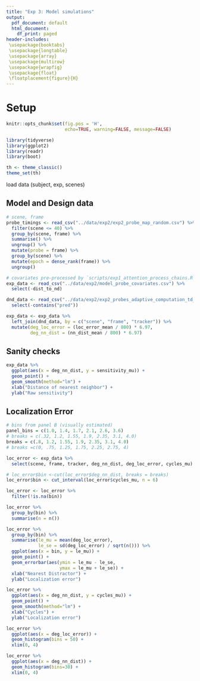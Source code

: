 ```yaml
---
title: "Exp 3: Model simulations"
output:
  pdf_document: default
  html_document:
    df_print: paged
header-includes:
 \usepackage{booktabs}
 \usepackage{longtable}
 \usepackage{array}
 \usepackage{multirow}
 \usepackage{wrapfig}
 \usepackage{float}
 \floatplacement{figure}{H}
---
```


# Setup

```r
knitr::opts_chunk$set(fig.pos = 'H', 
                      echo=TRUE, warning=FALSE, message=FALSE)

library(tidyverse)
library(ggplot2)
library(readr)
library(boot)

th <- theme_classic()
theme_set(th)
```

load data (subject, exp, scenes)


## Model and Design data

```r

# scene, frame
probe_timings <- read_csv("../data/exp2/exp2_probe_map_random.csv") %>%
  filter(scene <= 40) %>%
  group_by(scene, frame) %>%
  summarise() %>%
  ungroup() %>%
  mutate(probe = frame) %>%
  group_by(scene) %>%
  mutate(epoch = dense_rank(frame)) %>%
  ungroup()

# covariates pre-processed by `scripts/exp1_attention_process_chains.R`
exp_data <- read_csv("../data/exp2/model_probe_covariates.csv") %>%
  select(-dist_to_nd)

dnd_data <- read_csv("../data/exp2/exp2_probes_adaptive_computation_td_dnd.csv") %>%
  select(-contains("pred"))

exp_data <- exp_data %>%
  left_join(dnd_data, by = c("scene", "frame", "tracker")) %>%
  mutate(deg_loc_error = (loc_error_mean / 800) * 6.97,
         deg_nn_dist = (nn_dist_mean / 800) * 6.97)

```
## Sanity checks

```r

exp_data %>%
  ggplot(aes(x = deg_nn_dist, y = sensitivity_mu)) + 
  geom_point() + 
  geom_smooth(method="lm") + 
  xlab("Distance of nearest neighbor") + 
  ylab("Raw sensitivity")
```

## Localization Error


```r

# bins from panel B (visually estimated)
panel_bins = c(1.0, 1.4, 1.7, 2.1, 2.6, 3.6)
# breaks = c(.32, 1.2, 1.55, 1.9, 2.35, 3.1, 4.0)
breaks = c(.8, 1.2, 1.55, 1.9, 2.35, 3.1, 4.0)
# breaks =c(0, .75, 1.25, 1.75, 2.25, 2.75, 4)

loc_error <- exp_data %>%
  select(scene, frame, tracker, deg_nn_dist, deg_loc_error, cycles_mu)

# loc_error$bin <-cut(loc_error$deg_nn_dist, breaks = breaks)
loc_error$bin <- cut_interval(loc_error$cycles_mu, n = 6)

loc_error <- loc_error %>%
  filter(!is.na(bin))

loc_error %>%
  group_by(bin) %>%
  summarise(n = n())

loc_error %>%
  group_by(bin) %>%
  summarise(le_mu = mean(deg_loc_error),
            le_se = sd(deg_loc_error) / sqrt(n())) %>%
  ggplot(aes(x = bin, y = le_mu)) + 
  geom_point() + 
  geom_errorbar(aes(ymin = le_mu - le_se,
                    ymax = le_mu + le_se)) + 
  xlab("Nearest Distractor") + 
  ylab("Localization error")

loc_error %>%
  ggplot(aes(x = deg_nn_dist, y = cycles_mu)) + 
  geom_point() +
  geom_smooth(method="lm") + 
  xlab("Cycles") + 
  ylab("Localization error")

loc_error %>%
  ggplot(aes(x = deg_loc_error)) + 
  geom_histogram(bins = 50) + 
  xlim(0, 4)

loc_error %>%
  ggplot(aes(x = deg_nn_dist)) + 
  geom_histogram(bins=30) +
  xlim(0, 4)

```
